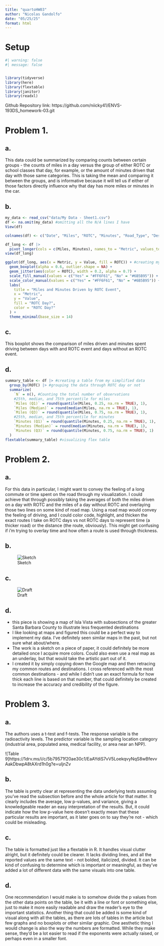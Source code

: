 ```yaml
---
title: "quartoHW03"
author: "Nicolas Gandolfo"
date: "05/25/25"
format: html
---
```


# Setup

```r

#| warning: false
#| message: false


library(tidyverse)
library(here)
library(flextable)
library(janitor)
library(readxl)

```


Github Repository link: https://github.com/niicky41/ENVS-193DS_homework-03.git

# Problem 1. 

## a. 
This data could be summarized by comparing counts between certain groups - the counts of miles in a day versus the group of either ROTC or school classes that day, for example, or the amount of minutes driven that day with those same categories. This is taking the mean and comparing it between the groups, and is informative because it will tell us if either of those factors directly influence why that day has more miles or minutes in the car.

## b. 
```r

my_data <- read_csv("data/My Data - Sheet1.csv") 
df <- na.omit(my_data) #omitting all the N/A lines I have
View(df)

colnames(df) <- c("Date", "Miles", "ROTC", "Minutes", "Road_Type", "Destination", "Speed", "Classes") #changing the columns to simpler names

df_long <- df |>
  pivot_longer(cols = c(Miles, Minutes), names_to = "Metric", values_to = "Value") #Converting to this kind of table lets me put minutes and miles side by side to compare both in a single box plot
view(df_long)

ggplot(df_long, aes(x = Metric, y = Value, fill = ROTC)) + #creating my box plot with time and distance categories on the x, and the value of those two on the left (in minutes and miles)
  geom_boxplot(alpha = 0.6, outlier.shape = NA) +
  geom_jitter(aes(color = ROTC), width = 0.2, alpha = 0.7) +
  scale_fill_manual(values = c("Yes" = "#FF6F61", "No" = "#6B5B95")) +
  scale_color_manual(values = c("Yes" = "#FF6F61", "No" = "#6B5B95")) +
  labs(
    title = "Miles and Minutes Driven by ROTC Event",
    x = "Metric",
    y = "Value",
    fill = "ROTC Day?",
    color = "ROTC Day?"
  ) +
  theme_minimal(base_size = 14)

```

## c. 
This boxplot shows the comparison of miles driven and minutes spent driving between days with and ROTC event and days without an ROTC event.

## d.
```r
summary_table <- df |> #creating a table from my simplified data
  group_by(ROTC) |> #grouping the data through ROTC day or not
  summarize(
    `N` = n(), #Counting the total number of observations
    #25th, median, and 75th percentile for miles
    `Miles (Q1)` = round(quantile(Miles, 0.25, na.rm = TRUE), 1), 
    `Miles (Median)` = round(median(Miles, na.rm = TRUE), 1),
    `Miles (Q3)` = round(quantile(Miles, 0.75, na.rm = TRUE), 1),
    #25th, median, and 75th percentile for minutes
    `Minutes (Q1)` = round(quantile(Minutes, 0.25, na.rm = TRUE), 1),
    `Minutes (Median)` = round(median(Minutes, na.rm = TRUE), 1),
    `Minutes (Q3)` = round(quantile(Minutes, 0.75, na.rm = TRUE), 1)
  )
flextable(summary_table) #visualizing flex table
```

# Problem 2.

## a. 
For this data in particular, I might want to convey the feeling of a long commute or time spent on the road through my visualization. I could achieve that through possibly taking the averages of both the miles driven on a day with ROTC and the miles of a day without ROTC and overlaying those two lines on some kind of road map. Using a road map would convey the feeling of driving, and I could color code, highlight, and thicken the exact routes I take on ROTC days vs not ROTC days to represent time (a thicker road) or the distance (the route, obviously). This might get confusing if i'm trying to overlay time and how often a route is used through thickness. 

## b.

![Sketch](https://1drv.ms/i/c/5b79571f20ae30c1/EYOV4bspqq5EgCloA7ldIH8BoiCgkhx1UjW7TIyKO7CI_Q?e=ti3Yaw)

## c.

![Draft](https://1drv.ms/i/c/5b79571f20ae30c1/EdapMyE8iQhOrFMxFxCOkCkB7UobRB3h2lE67bDeK8o7ig?e=V3wRK8)

## d.
- this piece is showing a map of Isla Vista with subsections of the greater Santa Barbara County to illustrate less frequented destinations
- I like looking at maps and figured this could be a perfect way to implement my data. I've definitely seen similar maps in the past, but not sure what about/where.
- The work is a sketch on a piece of paper, it could definitely be more detailed once I acquire more colors. Could also even use a real map as an underlay, but that would take the artistic part out of it.
- I created it by simply copying down the Google map and then retracing my common routes and destinations. I cross referenced with the most common destinations - and while I didn't use an exact formula for how thick each line is based on that number, that could definitely be created to increase the accuracy and credibility of the figure.

# Problem 3.

## a.
The authors uses a t-test and f-tests. The response variable is the radioactivity levels. The predictor variable is the sampling location category (industrial area, populated area, medical facility, or area near an NPP).

![Table 9]https://1drv.ms/i/c/5b79571f20ae30c1/EaAYdiS7vV5LoekqvyNqS8wBfevvAakDbwpA8tAXrd1h0g?e=uIjnZv

## b.
The table is pretty clear at representing the data underlying tests assuming you've read the subsection before and the whole article for that matter. It clearly includes the average, low p-values, and variance, giving a knowledgeable reader an easy interpretation of the results. But, it could indicate how the low p-value here doesn't exactly mean that these particular results are important, as it later goes on to say they're not - which could be misleading.

## c.
The table is formatted just like a flextable in R. It handles visual clutter alright, but it definitely could be clearer. It lacks dividing lines, and all the reported values are the same text - not bolded, italicized, divided. It can be kind of confusing to determine which is important or meaningful, as they've added a lot of different data with the same visuals into one table.

## d. 
One recommendation I would make is to somehow divide the p values from the other data points on the table, be it with a line or font or something else, just to make it more easily readable and draw the reader's eye to the important statistics. Another thing that could be added is some kind of visual along with all the tables, as there are lots of tables in the article but few graphs and no boxplots or other similar graphic. One aesthetic thing I would change is also the way the numbers are formatted. While they make sense, they'd be a lot easier to read if the exponents were actually raised, or perhaps even in a smaller font. 

